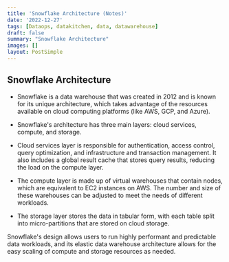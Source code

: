 ```yaml
---
title: 'Snowflake Architecture (Notes)'
date: '2022-12-27'
tags: [Dataops, datakitchen, data, datawarehouse]
draft: false
summary: "Snowflake Architecture"
images: []
layout: PostSimple
---
```


## Snowflake Architecture

- Snowflake is a data warehouse that was created in 2012 and is known for its unique architecture, which takes advantage of the resources available on cloud computing platforms (like AWS, GCP, and Azure). 
- Snowflake's architecture has three main layers: cloud services, compute, and storage. 

- Cloud services layer is responsible for authentication, access control, query optimization, and infrastructure and transaction management. It also includes a global result cache that stores query results, reducing the load on the compute layer. 
- The compute layer is made up of virtual warehouses that contain nodes, which are equivalent to EC2 instances on AWS. The number and size of these warehouses can be adjusted to meet the needs of different workloads. 
- The storage layer stores the data in tabular form, with each table split into micro-partitions that are stored on cloud storage. 

Snowflake's design allows users to run highly performant and predictable data workloads, and its elastic data warehouse architecture allows for the easy scaling of compute and storage resources as needed.

